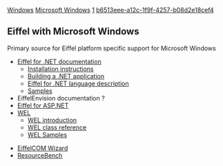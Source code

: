 [[Property:title|Windows]]
[[Property:link_title|Microsoft Windows]]
[[Property:weight|1]]
[[Property:uuid|b6513eee-a12c-1f9f-4257-b08d2e18cef4]]
== Eiffel with Microsoft Windows ==

Primary source for Eiffel platform specific support for Microsoft Windows

* [[.NET| Eiffel for .NET documentation]]
** [[.NET Installation instructions|Installation instructions]]  
** [[Building a .NET application|Building a .NET application]]  
** [[The Eiffel for .NET language|Eiffel for .NET language description]]  
** [[Samples|Samples]]  
* EiffelEnvision documentation    ?
* [[Eiffel for ASP.NET Documentation|Eiffel for ASP.NET]]
* [[WEL Library|WEL]]
** [[WEL Interface Content|WEL introduction]]  
** [[ref:libraries/wel/reference/index|WEL class reference]]  
** [[WEL Samples|WEL Samples]]  

* [[EiffelCOM Wizard|EiffelCOM Wizard]]
* [[ResourceBench|ResourceBench]]


